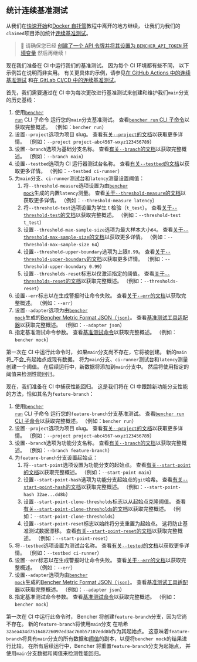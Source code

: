 
## 统计连续基准测试

从我们在[快速开始][quick start]和[Docker 自托管][docker self-hosted]教程中离开的地方继续，
让我们为我们的`claimed`项目添加统计[连续基准测试][continuous benchmarking]。

> 🐰 请确保您已经
> [创建了一个 API 令牌并将其设置为 `BENCHER_API_TOKEN` 环境变量][create an api token]
> 然后再继续！

[quick start]: /zh/docs/tutorial/quick-start/
[docker self-hosted]: /zh/docs/tutorial/docker/
[continuous benchmarking]: /zh/docs/explanation/continuous-benchmarking/
[create an api token]: /zh/docs/tutorial/quick-start/#create-an-api-token

现在我们准备在 CI 中运行我们的基准测试。
因为每个 CI 环境都有些不同，
以下示例旨在说明而非实用。
有关更具体的示例，请参见[在 GitHub Actions 中的连续基准测试][github actions]
和[在 GitLab CI/CD 中的连续基准测试][gitlab ci/cd]。

[github actions]: /zh/docs/how-to/github-actions/
[gitlab ci/cd]: /zh/docs/how-to/gitlab-ci-cd/

首先，我们需要通过在 CI 中为每次更改进行基准测试来创建和维护我们`main`分支的历史基线：

<RunMainStatistical />

1. 使用<code><a href="/zh/docs/explanation/bencher-run/">bencher run</a></code> CLI 子命令
   运行您的`main`分支基准测试。
   查看[`bencher run` CLI 子命令][bencher run]以获取完整概述。
   （例如：`bencher run`）
2. 设置`--project`选项为项目 slug。
   查看[有关`--project`的文档][project option]以获取更多详情。
   （例如：`--project project-abc4567-wxyz123456789`）
3. 设置`--branch`选项为基础分支名称。
   查看[有关`--branch`的文档][branch option]以获取完整概述。
   （例如：`--branch main`）
4. 设置`--testbed`选项为 CI 运行器测试台名称。
   查看[有关`--testbed`的文档][testbed option]以获取更多详情。
   （例如：`--testbed ci-runner`）
5. 为`main`分支、`ci-runner`测试台和`latency`测量设置阈值：
   1. 将`--threshold-measure`选项设置为由<code><a href="/zh/docs/reference/bencher-metric-format/#bencher-mock">bencher mock</a></code>生成的内置`latency`测量。
   查看[关于`--threshold-measure`的文档][threshold measure option]以获取更多详情。
   （例如：`--threshold-measure latency`）
   2. 将`--threshold-test`选项设置为学生 t 检验（`t_test`）。
   查看[关于`--threshold-test`的文档][threshold test option]以获取完整概述。
   （例如：`--threshold-test t_test`）
   3. 设置`--threshold-max-sample-size`选项为最大样本大小`64`。
   查看[关于`--threshold-max-sample-size`的文档][threshold max sample size]以获取更多详情。
   （例如：`--threshold-max-sample-size 64`）
   4. 设置`--threshold-upper-boundary`选项为上限`0.99`。
   查看[关于`--threshold-upper-boundary`的文档][threshold upper boundary]以获取更多详情。
   （例如：`--threshold-upper-boundary 0.99`）
   5. 设置`--thresholds-reset`标志以仅激活指定的阈值。
   查看[关于`--thresholds-reset`的文档][thresholds reset]以获取完整概述。
   （例如：`--thresholds-reset`）
6. 设置`--err`标志以在生成警报时让命令失败。
   查看[关于`--err`的文档][alert err]以获取完整概述。
   （例如：`--err`）
7. 设置`--adapter`选项为由<code><a href="/zh/docs/reference/bencher-metric-format/#bencher-mock">bencher mock</a></code>生成的[Bencher Metric Format JSON（`json`）][bmf]。
   查看[基准测试工具适配器][adapter json]以获取完整概述。
   （例如：`--adapter json`）
8. 指定基准测试命令参数。
   查看[基准测试命令][command argument]以获取完整概述。
   （例如：`bencher mock`）

第一次在 CI 中运行此命令时，
如果`main`分支尚不存在，它将被创建。
新的`main`将_不会_有起始点或现有数据。
将为`main`分支、`ci-runner`测试台和`latency`测量创建一个阈值。
在后续运行中，新数据将添加到`main`分支中。
然后将使用指定的阈值来检测性能回归。

[bencher run]: /zh/docs/explanation/bencher-run/
[project option]: /zh/docs/explanation/bencher-run/#--project-project
[branch option]: /zh/docs/explanation/branch-selection/#--branch-branch
[testbed option]: /zh/docs/explanation/bencher-run/#--testbed-testbed
[threshold measure option]: /zh/docs/explanation/thresholds/#--threshold-measure-measure
[threshold test option]: /zh/docs/explanation/thresholds/#--threshold-test-test
[threshold max sample size]: /zh/docs/explanation/thresholds/#--threshold-max-sample-size-size
[threshold upper boundary]: /zh/docs/explanation/thresholds/#--threshold-upper-boundary-boundary
[thresholds reset]: /zh/docs/explanation/thresholds/#--thresholds-reset
[alert err]: /zh/docs/explanation/thresholds/#--err
[bmf]: /zh/docs/reference/bencher-metric-format/
[adapter json]: /zh/docs/explanation/adapters/#-json
[command argument]: /zh/docs/explanation/bencher-run/#benchmark-command

现在，我们准备在 CI 中捕获性能回归。
这是我们将在 CI 中跟踪新功能分支性能的方法，恰如其名为`feature-branch`：

<RunFeatureStatistical />

1. 使用<code><a href="/zh/docs/explanation/bencher-run/">bencher run</a></code> CLI 子命令
   运行您的`feature-branch`分支基准测试。
   查看[`bencher run` CLI 子命令][bencher run]以获取完整概述。
   （例如：`bencher run`）
2. 设置`--project`选项为项目 slug。
   查看[有关`--project`的文档][project option]以获取更多详情。
   （例如：`--project project-abc4567-wxyz123456789`）
3. 设置`--branch`选项为功能分支名称。
   查看[有关`--branch`的文档][branch option]以获取完整概述。
   （例如：`--branch feature-branch`）
4. 为`feature-branch`分支设置起始点：
   1. 将`--start-point`选项设置为功能分支的起始点。
   查看[有关`--start-point`的文档][start point]以获取完整概述。
   （例如：`--start-point main`）
   2. 设置`--start-point-hash`选项为功能分支起始点的`git`哈希。
   查看[有关`--start-point-hash`的文档][start point hash]以获取完整概述。
   （例如：`--start-point-hash 32ae...dd8b`）
   3. 设置`--start-point-clone-thresholds`标志以从起始点克隆阈值。
   查看[有关`--start-point-clone-thresholds`的文档][start point clone thresholds]以获取完整概述。
   （例如：`--start-point-clone-thresholds`）
   4. 设置`--start-point-reset`标志以始终将分支重置为起始点。
   这将防止基准测试数据漂移。
   查看[有关`--start-point-reset`的文档][start point reset]以获取完整概述。
   （例如：`--start-point-reset`）
5. 将`--testbed`选项设置为测试台名称。
   查看[有关`--tested`的文档][testbed option]以获取更多详情。
   （例如：`--testbed ci-runner`）
6. 设置`--err`标志以在生成警报时让命令失败。
   查看[关于`--err`的文档][alert err]以获取完整概述。
   （例如：`--err`）
7. 设置`--adapter`选项为由<code><a href="/zh/docs/reference/bencher-metric-format/#bencher-mock">bencher mock</a></code>生成的[Bencher Metric Format JSON（`json`）][bmf]。
   查看[基准测试工具适配器][adapter json]以获取完整概述。
   （例如：`--adapter json`）
8. 指定基准测试命令参数。
   查看[基准测试命令][command argument]以获取完整概述。
   （例如：`bencher mock`）

第一次在 CI 中运行此命令时，
Bencher 将创建`feature-branch`分支，因为它尚不存在。
新的`feature-branch`将使用`main`分支
在哈希`32aea434d751648726097ed3ac760b57107edd8b`作为其起始点。
这意味着`feature-branch`将具有`main`分支的所有数据和[阈值][thresholds]的副本，以便将`bencher mock`的结果进行比较。
在所有后续运行中，Bencher 将重置`feature-branch`分支为起始点，
并使用`main`分支数据和阈值来检测性能回归。

[start point]: /zh/docs/explanation/branch-selection/#--start-point-branch
[start point hash]: /zh/docs/explanation/branch-selection/#--start-point-hash-hash
[start point clone thresholds]: /zh/docs/explanation/branch-selection/#--start-point-clone-thresholds
[start point reset]: /zh/docs/explanation/branch-selection/#--start-point-reset
[thresholds]: /zh/docs/explanation/thresholds/